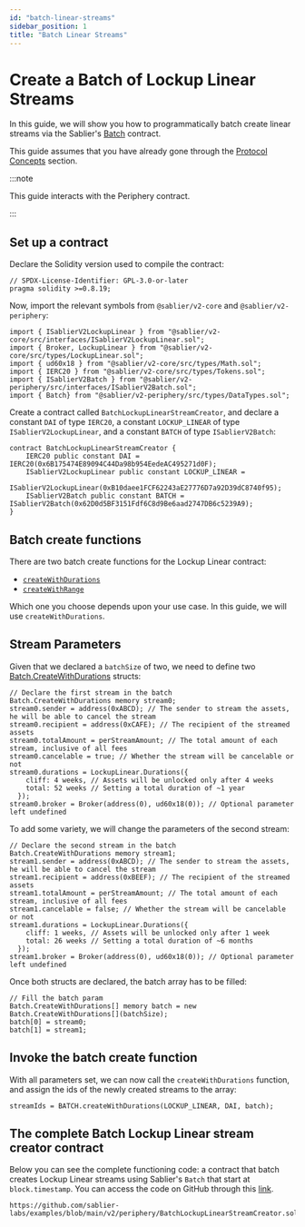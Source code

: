 ```yaml
---
id: "batch-linear-streams"
sidebar_position: 1
title: "Batch Linear Streams"
---
```



# Create a Batch of Lockup Linear Streams

In this guide, we will show you how to programmatically batch create linear streams via the Sablier's
[Batch](/contracts/v2/reference/periphery/contract.SablierV2Batch) contract.

This guide assumes that you have already gone through the [Protocol Concepts](/concepts/protocol/streaming) section.

:::note

This guide interacts with the Periphery contract.

:::

<AdmonitionSimpleCode />

## Set up a contract

Declare the Solidity version used to compile the contract:

```solidity
// SPDX-License-Identifier: GPL-3.0-or-later
pragma solidity >=0.8.19;
```

Now, import the relevant symbols from `@sablier/v2-core` and `@sablier/v2-periphery`:

```solidity
import { ISablierV2LockupLinear } from "@sablier/v2-core/src/interfaces/ISablierV2LockupLinear.sol";
import { Broker, LockupLinear } from "@sablier/v2-core/src/types/LockupLinear.sol";
import { ud60x18 } from "@sablier/v2-core/src/types/Math.sol";
import { IERC20 } from "@sablier/v2-core/src/types/Tokens.sol";
import { ISablierV2Batch } from "@sablier/v2-periphery/src/interfaces/ISablierV2Batch.sol";
import { Batch} from "@sablier/v2-periphery/src/types/DataTypes.sol";
```

Create a contract called `BatchLockupLinearStreamCreator`, and declare a constant `DAI` of type `IERC20`, a constant
`LOCKUP_LINEAR` of type `ISablierV2LockupLinear`, and a constant `BATCH` of type `ISablierV2Batch`:

```solidity
contract BatchLockupLinearStreamCreator {
    IERC20 public constant DAI = IERC20(0x6B175474E89094C44Da98b954EedeAC495271d0F);
    ISablierV2LockupLinear public constant LOCKUP_LINEAR =
        ISablierV2LockupLinear(0xB10daee1FCF62243aE27776D7a92D39dC8740f95);
    ISablierV2Batch public constant BATCH = ISablierV2Batch(0x62D0d5BF3151Fdf6C8d9Be6aad2747DB6c5239A9);
}
```

<ConstantsComment />

## Batch create functions

There are two batch create functions for the Lockup Linear contract:

- [`createWithDurations`](/contracts/v2/reference/periphery/contract.SablierV2Batch#createwithdurations)
- [`createWithRange`](/contracts/v2/reference/periphery/contract.SablierV2Batch#createwithrange)

Which one you choose depends upon your use case. In this guide, we will use `createWithDurations`.

<BatchCommonSteps />

## Stream Parameters

Given that we declared a `batchSize` of two, we need to define two
[Batch.CreateWithDurations](/contracts/v2/reference/periphery/types/library.Batch#createwithdurations) structs:

```solidity
// Declare the first stream in the batch
Batch.CreateWithDurations memory stream0;
stream0.sender = address(0xABCD); // The sender to stream the assets, he will be able to cancel the stream
stream0.recipient = address(0xCAFE); // The recipient of the streamed assets
stream0.totalAmount = perStreamAmount; // The total amount of each stream, inclusive of all fees
stream0.cancelable = true; // Whether the stream will be cancelable or not
stream0.durations = LockupLinear.Durations({
    cliff: 4 weeks, // Assets will be unlocked only after 4 weeks
    total: 52 weeks // Setting a total duration of ~1 year
  });
stream0.broker = Broker(address(0), ud60x18(0)); // Optional parameter left undefined
```

To add some variety, we will change the parameters of the second stream:

```solidity
// Declare the second stream in the batch
Batch.CreateWithDurations memory stream1;
stream1.sender = address(0xABCD); // The sender to stream the assets, he will be able to cancel the stream
stream1.recipient = address(0xBEEF); // The recipient of the streamed assets
stream1.totalAmount = perStreamAmount; // The total amount of each stream, inclusive of all fees
stream1.cancelable = false; // Whether the stream will be cancelable or not
stream1.durations = LockupLinear.Durations({
    cliff: 1 weeks, // Assets will be unlocked only after 1 week
    total: 26 weeks // Setting a total duration of ~6 months
  });
stream1.broker = Broker(address(0), ud60x18(0)); // Optional parameter left undefined
```

Once both structs are declared, the batch array has to be filled:

```solidity
// Fill the batch param
Batch.CreateWithDurations[] memory batch = new Batch.CreateWithDurations[](batchSize);
batch[0] = stream0;
batch[1] = stream1;
```

## Invoke the batch create function

With all parameters set, we can now call the `createWithDurations` function, and assign the ids of the newly created
streams to the array:

```solidity
streamIds = BATCH.createWithDurations(LOCKUP_LINEAR, DAI, batch);
```

## The complete Batch Lockup Linear stream creator contract

Below you can see the complete functioning code: a contract that batch creates Lockup Linear streams using Sablier's
`Batch` that start at `block.timestamp`. You can access the code on GitHub through this
[link](https://github.com/sablier-labs/examples/blob/main/v2/periphery/BatchLockupLinearStreamCreator.sol).

```solidity reference title="Batch Lockup Linear stream creator"
https://github.com/sablier-labs/examples/blob/main/v2/periphery/BatchLockupLinearStreamCreator.sol
```
